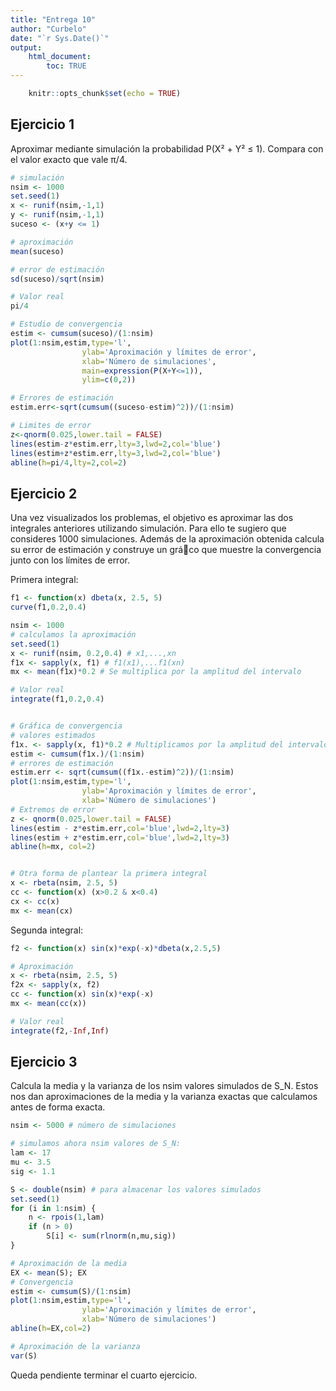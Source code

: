```yaml
---
title: "Entrega 10"
author: "Curbelo"
date: "`r Sys.Date()`"
output: 
    html_document:
        toc: TRUE
---
```


```r
    knitr::opts_chunk$set(echo = TRUE)
```

## Ejercicio 1

Aproximar mediante simulación la probabilidad P(X² + Y² ≤ 1). Compara con el valor exacto que vale π/4.


```r
# simulación
nsim <- 1000
set.seed(1)
x <- runif(nsim,-1,1)
y <- runif(nsim,-1,1)
suceso <- (x+y <= 1)

# aproximación
mean(suceso)

# error de estimación
sd(suceso)/sqrt(nsim)

# Valor real
pi/4

# Estudio de convergencia
estim <- cumsum(suceso)/(1:nsim)
plot(1:nsim,estim,type='l',
                ylab='Aproximación y límites de error',
                xlab='Número de simulaciones',
                main=expression(P(X+Y<=1)),
                ylim=c(0,2))

# Errores de estimación
estim.err<-sqrt(cumsum((suceso-estim)^2))/(1:nsim)

# Limites de error
z<-qnorm(0.025,lower.tail = FALSE)
lines(estim-z*estim.err,lty=3,lwd=2,col='blue')
lines(estim+z*estim.err,lty=3,lwd=2,col='blue')
abline(h=pi/4,lty=2,col=2)
```


## Ejercicio 2

Una vez visualizados los problemas, el objetivo es aproximar las dos integrales anteriores
utilizando simulación. Para ello te sugiero que consideres 1000 simulaciones. Además
de la aproximación obtenida calcula su error de estimación y construye un gráco que
muestre la convergencia junto con los límites de error.

Primera integral:

```r
f1 <- function(x) dbeta(x, 2.5, 5)
curve(f1,0.2,0.4)

nsim <- 1000
# calculamos la aproximación
set.seed(1)
x <- runif(nsim, 0.2,0.4) # x1,...,xn
f1x <- sapply(x, f1) # f1(x1),...f1(xn)
mx <- mean(f1x)*0.2 # Se multiplica por la amplitud del intervalo

# Valor real
integrate(f1,0.2,0.4)


# Gráfica de convergencia
# valores estimados
f1x. <- sapply(x, f1)*0.2 # Multiplicamos por la amplitud del intervalo
estim <- cumsum(f1x.)/(1:nsim)
# errores de estimación
estim.err <- sqrt(cumsum((f1x.-estim)^2))/(1:nsim)
plot(1:nsim,estim,type='l',
                ylab='Aproximación y límites de error',
                xlab='Número de simulaciones')
# Extremos de error
z <- qnorm(0.025,lower.tail = FALSE)
lines(estim - z*estim.err,col='blue',lwd=2,lty=3)
lines(estim + z*estim.err,col='blue',lwd=2,lty=3)
abline(h=mx, col=2)


# Otra forma de plantear la primera integral
x <- rbeta(nsim, 2.5, 5)
cc <- function(x) (x>0.2 & x<0.4)
cx <- cc(x)
mx <- mean(cx)
```

Segunda integral:
```r
f2 <- function(x) sin(x)*exp(-x)*dbeta(x,2.5,5)

# Aproximación
x <- rbeta(nsim, 2.5, 5)
f2x <- sapply(x, f2)
cc <- function(x) sin(x)*exp(-x)
mx <- mean(cc(x))

# Valor real
integrate(f2,-Inf,Inf)
```


## Ejercicio 3 

Calcula la media y la varianza de los nsim valores simulados de S_N. Estos nos dan
aproximaciones de la media y la varianza exactas que calculamos antes de forma exacta.
```r
nsim <- 5000 # número de simulaciones

# simulamos ahora nsim valores de S_N:
lam <- 17
mu <- 3.5
sig <- 1.1

S <- double(nsim) # para almacenar los valores simulados
set.seed(1)
for (i in 1:nsim) {
    n <- rpois(1,lam)
    if (n > 0) 
        S[i] <- sum(rlnorm(n,mu,sig))
}

# Aproximación de la media
EX <- mean(S); EX
# Convergencia
estim <- cumsum(S)/(1:nsim)
plot(1:nsim,estim,type='l',
                ylab='Aproximación y límites de error',
                xlab='Número de simulaciones')
abline(h=EX,col=2)

# Aproximación de la varianza
var(S)
```

Queda pendiente terminar el cuarto ejercicio.